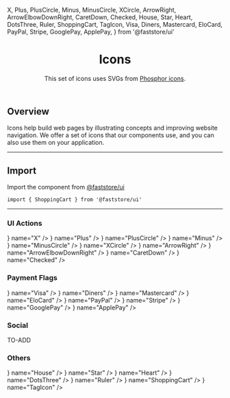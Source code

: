   X,
  Plus,
  PlusCircle,
  Minus,
  MinusCircle,
  XCircle,
  ArrowRight,
  ArrowElbowDownRight,
  CaretDown,
  Checked,
  House,
  Star,
  Heart,
  DotsThree,
  Ruler,
  ShoppingCart,
  TagIcon,
  Visa,
  Diners,
  Mastercard,
  EloCard,
  PayPal,
  Stripe,
  GooglePay,
  ApplePay,
} from '@faststore/ui'

<header>

# Icons

This set of icons uses SVGs from [Phosphor icons](https://phosphoricons.com/).

</header>

## Overview

Icons help build web pages by illustrating concepts and improving website navigation. We offer a set of icons that our components use, and you can also use them on your application.

---

## Import

Import the component from <a href="https://www.faststore.dev/reference/ui/get-started-faststore-ui">@faststore/ui</a>

```tsx
import { ShoppingCart } from '@faststore/ui'
```

---

### UI Actions

<IconList>
  <Icon icon={<X />} name="X" />
  <Icon icon={<Plus />} name="Plus" />
  <Icon icon={<PlusCircle />} name="PlusCircle" />
  <Icon icon={<Minus />} name="Minus" />
  <Icon icon={<MinusCircle />} name="MinusCircle" />
  <Icon icon={<XCircle />} name="XCircle" />
  <Icon icon={<ArrowRight />} name="ArrowRight" />
  <Icon icon={<ArrowElbowDownRight />} name="ArrowElbowDownRight" />
  <Icon icon={<CaretDown />} name="CaretDown" />
  <Icon icon={<Checked />} name="Checked" />
</IconList>

### Payment Flags

<IconList>
  <Icon icon={<Visa />} name="Visa" />
  <Icon icon={<Diners />} name="Diners" />
  <Icon icon={<Mastercard />} name="Mastercard" />
  <Icon icon={<EloCard />} name="EloCard" />
  <Icon icon={<PayPal />} name="PayPal" />
  <Icon icon={<Stripe />} name="Stripe" />
  <Icon icon={<GooglePay />} name="GooglePay" />
  <Icon icon={<ApplePay />} name="ApplePay" />
</IconList>

### Social

TO-ADD

### Others

<IconList>
  <Icon icon={<House />} name="House" />
  <Icon icon={<Star />} name="Star" />
  <Icon icon={<Heart />} name="Heart" />
  <Icon icon={<DotsThree />} name="DotsThree" />
  <Icon icon={<Ruler />} name="Ruler" />
  <Icon icon={<ShoppingCart />} name="ShoppingCart" />
  <Icon icon={<TagIcon />} name="TagIcon" />
</IconList>
